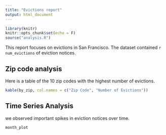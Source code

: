 ```yaml
---
title: "Evictions report"
output: html_document
---
```


```r
library(knitr)
knitr::opts_chunk$set(echo = F)
source("analysis.R")
```

This report focuses on evictions in San Francisco. The dataset contained `r num_evictions` of eviction notices.

## Zip code analysis
Here is a table of the 10 zip codes with the highest number of evictions.


```r
kable(by_zip, col.names = c("Zip Code", "Number of Evictions"))
```

## Time Series Analysis
we observed important spikes in eviction notices over time.

```r
month_plot
```

